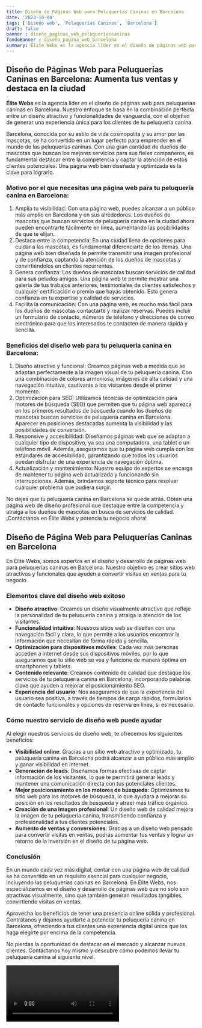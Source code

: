 ```yaml
---
title: Diseño de Páginas Web para Peluquerías Caninas en Barcelona
date: '2023-10-04'
tags: ['Diseño web', 'Peluquerías Caninas', 'Barcelona']
draft: false
banner : diseño_paginas_web_peluqueríascaninas
fondoBanner : diseño_pagina_web_barcelona
summary: Élite Webs es la agencia líder en el diseño de páginas web para peluquerías caninas en Barcelona. Nuestro enfoque se basa en la combinación perfecta entre un diseño atractivo y funcionalidades de vanguardia, con el objetivo de generar una experiencia única para los clientes de tu peluquería canina. 
---
```


## Diseño de Páginas Web para Peluquerías Caninas en Barcelona: Aumenta tus ventas y destaca en la ciudad

**Élite Webs** es la agencia líder en el diseño de páginas web para peluquerías caninas en Barcelona. Nuestro enfoque se basa en la combinación perfecta entre un diseño atractivo y funcionalidades de vanguardia, con el objetivo de generar una experiencia única para los clientes de tu peluquería canina. 

Barcelona, conocida por su estilo de vida cosmopolita y su amor por las mascotas, se ha convertido en un lugar perfecto para emprender en el mundo de las peluquerías caninas. Con una gran cantidad de dueños de mascotas que buscan los mejores servicios para sus fieles compañeros, es fundamental destacar entre la competencia y captar la atención de estos clientes potenciales. Una página web bien diseñada y optimizada es la clave para lograrlo.

### Motivo por el que necesitas una página web para tu peluquería canina en Barcelona:
1. Amplía tu visibilidad: Con una página web, puedes alcanzar a un público más amplio en Barcelona y en sus alrededores. Los dueños de mascotas que buscan servicios de peluquería canina en la ciudad ahora pueden encontrarte fácilmente en línea, aumentando las posibilidades de que te elijan.
2. Destaca entre la competencia: En una ciudad llena de opciones para cuidar a las mascotas, es fundamental diferenciarte de los demás. Una página web bien diseñada te permite transmitir una imagen profesional y de confianza, captando la atención de los dueños de mascotas y convirtiéndolos en clientes recurrentes.
3. Genera confianza: Los dueños de mascotas buscan servicios de calidad para sus peludos amigos. Una página web te permite mostrar una galería de tus trabajos anteriores, testimoniales de clientes satisfechos y cualquier certificación o premio que hayas obtenido. Esto genera confianza en tu expertise y calidad de servicios.
4. Facilita la comunicación: Con una página web, es mucho más fácil para los dueños de mascotas contactarte y realizar reservas. Puedes incluir un formulario de contacto, números de teléfono y direcciones de correo electrónico para que los interesados te contacten de manera rápida y sencilla.

### Beneficios del diseño web para tu peluquería canina en Barcelona:
1. Diseño atractivo y funcional: Creamos páginas web a medida que se adaptan perfectamente a la imagen visual de tu peluquería canina. Con una combinación de colores armoniosa, imágenes de alta calidad y una navegación intuitiva, cautivarás a los visitantes desde el primer momento.
2. Optimización para SEO: Utilizamos técnicas de optimización para motores de búsqueda (SEO) que permiten que tu página web aparezca en los primeros resultados de búsqueda cuando los dueños de mascotas buscan servicios de peluquería canina en Barcelona. Aparecer en posiciones destacadas aumenta la visibilidad y las posibilidades de conversión.
3. Responsive y accesibilidad: Diseñamos páginas web que se adaptan a cualquier tipo de dispositivo, ya sea una computadora, una tablet o un teléfono móvil. Además, aseguramos que tu página web cumpla con los estándares de accesibilidad, garantizando que todos los usuarios puedan disfrutar de una experiencia de navegación óptima.
4. Actualización y mantenimiento: Nuestro equipo de expertos se encarga de mantener tu página web actualizada y funcionando sin interrupciones. Además, brindamos soporte técnico para resolver cualquier problema que pudiera surgir.

No dejes que tu peluquería canina en Barcelona se quede atrás. Obtén una página web de diseño profesional que destaque entre la competencia y atraiga a los dueños de mascotas en busca de servicios de calidad. ¡Contáctanos en Élite Webs y potencia tu negocio ahora!

<GifSeo />

<Cta />

## Diseño de Página Web para Peluquerías Caninas en Barcelona

En Élite Webs, somos expertos en el diseño y desarrollo de páginas web para peluquerías caninas en Barcelona. Nuestro objetivo es crear sitios web atractivos y funcionales que ayuden a convertir visitas en ventas para tu negocio.

### Elementos clave del diseño web exitoso

- **Diseño atractivo**: Creamos un diseño visualmente atractivo que refleje la personalidad de tu peluquería canina y atraiga la atención de los visitantes.
- **Funcionalidad intuitiva**: Nuestros sitios web se diseñan con una navegación fácil y clara, lo que permite a los usuarios encontrar la información que necesitan de forma rápida y sencilla.
- **Optimización para dispositivos móviles**: Cada vez más personas acceden a internet desde sus dispositivos móviles, por lo que aseguramos que tu sitio web se vea y funcione de manera óptima en smartphones y tablets.
- **Contenido relevante**: Creamos contenido de calidad que destaque los servicios de tu peluquería canina en Barcelona, incorporando palabras clave que ayuden a mejorar el posicionamiento SEO.
- **Experiencia del usuario**: Nos aseguramos de que la experiencia del usuario sea positiva, a través de tiempos de carga rápidos, formularios de contacto funcionales y opciones de reserva en línea, si es necesario.

### Cómo nuestro servicio de diseño web puede ayudar

Al elegir nuestros servicios de diseño web, te ofrecemos los siguientes beneficios:

- **Visibilidad online**: Gracias a un sitio web atractivo y optimizado, tu peluquería canina en Barcelona podrá alcanzar a un público más amplio y ganar visibilidad en internet.
- **Generación de leads**: Diseñamos formas efectivas de captar información de los visitantes, lo que te permitirá generar leads y mantener una comunicación directa con tus potenciales clientes.
- **Mejor posicionamiento en los motores de búsqueda**: Optimizamos tu sitio web para los motores de búsqueda, lo que ayudará a mejorar su posición en los resultados de búsqueda y atraer más tráfico orgánico.
- **Creación de una imagen profesional**: Un diseño web de calidad mejora la imagen de tu peluquería canina, transmitiendo confianza y profesionalidad a tus clientes potenciales.
- **Aumento de ventas y conversiones**: Gracias a un diseño web pensado para convertir visitas en ventas, podrás aumentar tus ventas y lograr un retorno de la inversión en el diseño de tu página web.

### Conclusión

En un mundo cada vez más digital, contar con una página web de calidad se ha convertido en un requisito esencial para cualquier negocio, incluyendo las peluquerías caninas en Barcelona. En Élite Webs, nos especializamos en el diseño y desarrollo de páginas web que no solo son atractivas visualmente, sino que también generan resultados tangibles, convirtiendo visitas en ventas.

Aprovecha los beneficios de tener una presencia online sólida y profesional. Contrátanos y déjanos ayudarte a potenciar tu peluquería canina en Barcelona, ofreciendo a tus clientes una experiencia digital única que les haga elegirte por encima de la competencia.

No pierdas la oportunidad de destacar en el mercado y alcanzar nuevos clientes. Contáctanos hoy mismo y descubre cómo podemos llevar tu peluquería canina al siguiente nivel.

<Video />

<CtaBot job='Peluquerías Caninas' city='Barcelona'/>

<Gmaps query='Barcelona+españa+maps' />
